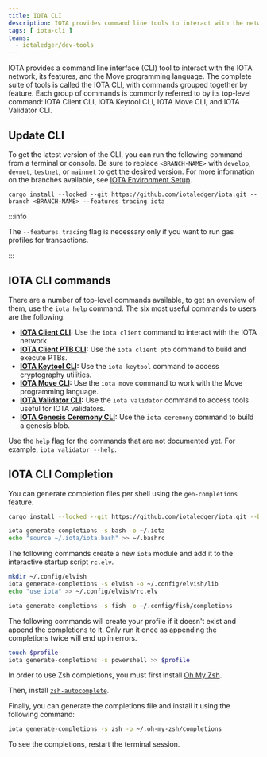 ```yaml
---
title: IOTA CLI
description: IOTA provides command line tools to interact with the network, its features, and the Move programming language. Individual command groups are referred to as IOTA Client CLI, IOTA Keytool CLI, IOTA Move CLI, and IOTA Validator CLI.
tags: [ iota-cli ]
teams:
  - iotaledger/dev-tools
---
```



IOTA provides a command line interface (CLI) tool to interact with the IOTA network, its features, and the Move programming language. The complete suite of tools is called the IOTA CLI, with commands grouped together by feature. Each group of commands is commonly referred to by its top-level command: IOTA Client CLI, IOTA Keytool CLI, IOTA Move CLI, and IOTA Validator CLI.

<CliCheckInstall />

## Update CLI

To get the latest version of the CLI, you can run the following command from a terminal or console. Be sure to replace `<BRANCH-NAME>` with `develop`, `devnet`, `testnet`, or `mainnet` to get the desired version. For more information on the branches available, see [IOTA Environment Setup](/developer/getting-started/iota-environment.mdx).

```shell
cargo install --locked --git https://github.com/iotaledger/iota.git --branch <BRANCH-NAME> --features tracing iota
```

:::info

The `--features tracing` flag is necessary only if you want to run gas profiles for transactions.

:::

## IOTA CLI commands

There are a number of top-level commands available, to get an overview of them, use the `iota help` command.
The six most useful commands to users are the following:

- **[IOTA Client CLI](./cli/client.mdx):** Use the `iota client` command to interact with the IOTA network.
- **[IOTA Client PTB CLI](./cli/ptb.mdx):** Use the `iota client ptb` command to build and execute PTBs.
- **[IOTA Keytool CLI](./cli/keytool.mdx):** Use the `iota keytool` command to access cryptography utilities.
- **[IOTA Move CLI](./cli/move.mdx):** Use the `iota move` command to work with the Move programming language.
- **[IOTA Validator CLI](./cli/validator.mdx):** Use the `iota validator` command to access tools useful for IOTA validators.
- **[IOTA Genesis Ceremony CLI](./cli/ceremony.mdx):** Use the `iota ceremony` command to build a genesis blob.

Use the `help` flag for the commands that are not documented yet. For example, `iota validator --help`.  

## IOTA CLI Completion

You can generate completion files per shell using the `gen-completions` feature.

```sh
cargo install --locked --git https://github.com/iotaledger/iota.git --branch <BRANCH-NAME> --features gen-completions iota
```

<Tabs groupId="shell">

<TabItem label="Bash" value="bash">

```sh
iota generate-completions -s bash -o ~/.iota
echo "source ~/.iota/iota.bash" >> ~/.bashrc
```

</TabItem>

<TabItem label="Elvish" value="elvish">

The following commands create a new `iota` module and add it to the interactive startup script `rc.elv`.

```sh
mkdir ~/.config/elvish
iota generate-completions -s elvish -o ~/.config/elvish/lib
echo "use iota" >> ~/.config/elvish/rc.elv
```

</TabItem>

<TabItem label="Fish" value="fish">

```sh
iota generate-completions -s fish -o ~/.config/fish/completions
```

</TabItem>

<TabItem label="Powershell" value="powershell">

The following commands will create your profile if it doesn't exist and append the completions to it.
Only run it once as appending the completions twice will end up in errors.

```sh
touch $profile 
iota generate-completions -s powershell >> $profile
```

</TabItem>

<TabItem label="Zsh" value="zsh">

In order to use Zsh completions, you must first install [Oh My Zsh](https://github.com/ohmyzsh/ohmyzsh#basic-installation).

Then, install [`zsh-autocomplete`](https://github.com/marlonrichert/zsh-autocomplete?tab=readme-ov-file#installation--setup).

Finally, you can generate the completions file and install it using the following command:

```sh
iota generate-completions -s zsh -o ~/.oh-my-zsh/completions
```

</TabItem>

</Tabs>

To see the completions, restart the terminal session.
